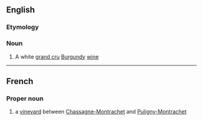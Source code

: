 ==English==

===Etymology===
{{etyl|fr|en}}

===Noun===
{{wikipedia}}
{{en-noun}}

# A white [[grand cru]] [[Burgundy]] [[wine]]

----

==French==

===Proper noun===
{{fr-proper noun}}

# a [[vineyard]] between [[Chassagne-Montrachet]] and [[Puligny-Montrachet]]